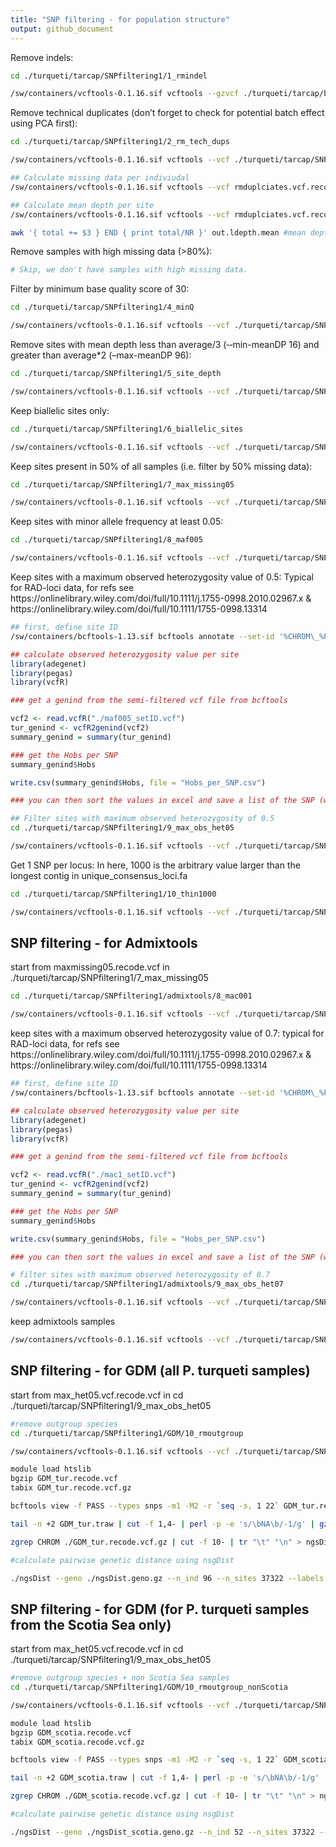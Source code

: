 ```yaml
---
title: "SNP filtering - for population structure"
output: github_document
---
```

Remove indels:
```bash
cd ./turqueti/tarcap/SNPfiltering1/1_rmindel

/sw/containers/vcftools-0.1.16.sif vcftools --gzvcf ./turqueti/tarcap/bcftools_mpileup/raw.vcf.gz --remove-indels --out rmindels --recode --recode-INFO-all
```

Remove technical duplicates (don't forget to check for potential batch effect using PCA first):
```bash
cd ./turqueti/tarcap/SNPfiltering1/2_rm_tech_dups

/sw/containers/vcftools-0.1.16.sif vcftools --vcf ./turqueti/tarcap/SNPfiltering1/1_rmindel/rmindels.recode.vcf --remove rm_tech_dups.tsv --out rmduplciates.vcf --recode --recode-INFO-all

## Calculate missing data per indiviudal
/sw/containers/vcftools-0.1.16.sif vcftools --vcf rmduplciates.vcf.recode.vcf --missing-indv --out out

## Calculate mean depth per site
/sw/containers/vcftools-0.1.16.sif vcftools --vcf rmduplciates.vcf.recode.vcf --site-mean-depth --out out

awk '{ total += $3 } END { print total/NR }' out.ldepth.mean #mean depth = 48.1826
```

Remove samples with high missing data (>80%):
```bash
# Skip, we don't have samples with high missing data. 
```

Filter by minimum base quality score of 30:
```bash
cd ./turqueti/tarcap/SNPfiltering1/4_minQ

/sw/containers/vcftools-0.1.16.sif vcftools --vcf ./turqueti/tarcap/SNPfiltering1/4_minQ/2_rm_tech_dups/rmduplciates.vcf.recode.vcf --minQ 30 --out minQ30 --recode --recode-INFO-all
```

Remove sites with mean depth less than average/3 (‐‐min-meanDP 16) and greater than average*2 (--max-meanDP 96):
```bash
cd ./turqueti/tarcap/SNPfiltering1/5_site_depth

/sw/containers/vcftools-0.1.16.sif vcftools --vcf ./turqueti/tarcap/SNPfiltering1/4_minQ/minQ30.recode.vcf --min-meanDP 16 --max-meanDP 96 --out site_depth --recode --recode-INFO-all
```

Keep biallelic sites only:
```bash
cd ./turqueti/tarcap/SNPfiltering1/6_biallelic_sites

/sw/containers/vcftools-0.1.16.sif vcftools --vcf ./turqueti/tarcap/SNPfiltering1/5_site_depth/site_depth.recode.vcf --min-alleles 2 --max-alleles 2 --out biallelic_sites --recode --recode-INFO-all
```

Keep sites present in 50% of all samples (i.e. filter by 50% missing data):
```bash
cd ./turqueti/tarcap/SNPfiltering1/7_max_missing05

/sw/containers/vcftools-0.1.16.sif vcftools --vcf ./turqueti/tarcap/SNPfiltering1/6_biallelic_sites/biallelic_sites.recode.vcf --max-missing 0.5 --out maxmissing05 --recode --recode-INFO-all
```

Keep sites with minor allele frequency at least 0.05:
```bash
cd ./turqueti/tarcap/SNPfiltering1/8_maf005

/sw/containers/vcftools-0.1.16.sif vcftools --vcf ./turqueti/tarcap/SNPfiltering1/7_max_missing05/maxmissing05.recode.vcf --maf 0.05 --out maf005 --recode --recode-INFO-all
```

Keep sites with a maximum observed heterozygosity value of 0.5:
Typical for RAD-loci data, for refs see https://onlinelibrary.wiley.com/doi/full/10.1111/j.1755-0998.2010.02967.x &
https://onlinelibrary.wiley.com/doi/full/10.1111/1755-0998.13314
```bash
## first, define site ID
/sw/containers/bcftools-1.13.sif bcftools annotate --set-id '%CHROM\_%POS' maf005.recode.vcf > maf005_setID.vcf
```
```r
## calculate observed heterozygosity value per site
library(adegenet)
library(pegas)
library(vcfR)

### get a genind from the semi-filtered vcf file from bcftools

vcf2 <- read.vcfR("./maf005_setID.vcf")
tur_genind <- vcfR2genind(vcf2)
summary_genind = summary(tur_genind)

### get the Hobs per SNP 
summary_genind$Hobs 

write.csv(summary_genind$Hobs, file = "Hobs_per_SNP.csv")

### you can then sort the values in excel and save a list of the SNP (with site ID) with >0.5
```
```bash
## Filter sites with maximum observed heterozygosity of 0.5
cd ./turqueti/tarcap/SNPfiltering1/9_max_obs_het05

/sw/containers/vcftools-0.1.16.sif vcftools --vcf ./turqueti/tarcap/SNPfiltering1/8_maf005/maf005_setID.vcf --exclude site_obs_het_over_05.tsv --out max_het05.vcf --recode --recode-INFO-all
```

Get 1 SNP per locus:
In here, 1000 is the arbitrary value larger than the longest contig in unique_consensus_loci.fa
```bash
cd ./turqueti/tarcap/SNPfiltering1/10_thin1000

/sw/containers/vcftools-0.1.16.sif vcftools --vcf ./turqueti/tarcap/SNPfiltering1/9_max_obs_het05/max_het05.vcf.recode.vcf --thin 1000 --out thin1000_maf005_obshet05.vcf --recode --recode-INFO-all
```

## SNP filtering - for Admixtools
start from maxmissing05.recode.vcf in ./turqueti/tarcap/SNPfiltering1/7_max_missing05
```bash
cd ./turqueti/tarcap/SNPfiltering1/admixtools/8_mac001

/sw/containers/vcftools-0.1.16.sif vcftools --vcf ./turqueti/tarcap/SNPfiltering1/7_max_missing05/maxmissing05.recode.vcf --mac 1 --out mac1 --recode --recode-INFO-all
```
keep sites with a maximum observed heterozygosity value of 0.7:
typical for RAD-loci data, for refs see https://onlinelibrary.wiley.com/doi/full/10.1111/j.1755-0998.2010.02967.x &
https://onlinelibrary.wiley.com/doi/full/10.1111/1755-0998.13314
```bash
## first, define site ID
/sw/containers/bcftools-1.13.sif bcftools annotate --set-id '%CHROM\_%POS' mac1.recode.vcf > mac1_setID.vcf
```
```r
## calculate observed heterozygosity value per site
library(adegenet)
library(pegas)
library(vcfR)

### get a genind from the semi-filtered vcf file from bcftools

vcf2 <- read.vcfR("./mac1_setID.vcf")
tur_genind <- vcfR2genind(vcf2)
summary_genind = summary(tur_genind)

### get the Hobs per SNP 
summary_genind$Hobs 

write.csv(summary_genind$Hobs, file = "Hobs_per_SNP.csv")

### you can then sort the values in excel and save a list of the SNP (with site ID) with >0.5
```
```bash
# filter sites with maximum observed heterozygosity of 0.7
cd ./turqueti/tarcap/SNPfiltering1/admixtools/9_max_obs_het07

/sw/containers/vcftools-0.1.16.sif vcftools --vcf ./turqueti/tarcap/SNPfiltering1/admixtools/8_mac001/mac1_setID.vcf --exclude site_obs_het_over_07.tsv --out max_het07.vcf --recode --recode-INFO-all
```
keep admixtools samples
```bash
/sw/containers/vcftools-0.1.16.sif vcftools --vcf ./turqueti/tarcap/SNPfiltering1/admixtools/9_max_obs_het07/max_het07.vcf.recode.vcf --keep keep_admixtools_samples.tsv --out admixtools.vcf --recode --recode-INFO-all
```

## SNP filtering - for GDM (all P. turqueti samples)
start from max_het05.vcf.recode.vcf in cd ./turqueti/tarcap/SNPfiltering1/9_max_obs_het05
```bash
#remove outgroup species
cd ./turqueti/tarcap/SNPfiltering1/GDM/10_rmoutgroup

/sw/containers/vcftools-0.1.16.sif vcftools --vcf ./turqueti/tarcap/SNPfiltering1/9_max_obs_het05/max_het05.vcf.recode.vcf --remove rm_outgroup.tsv --out GDM_tur --recode --recode-INFO-all

module load htslib
bgzip GDM_tur.recode.vcf
tabix GDM_tur.recode.vcf.gz

bcftools view -f PASS --types snps -m1 -M2 -r `seq -s, 1 22` GDM_tur.recode.vcf.gz | singularity run $SING/plink-1.90b6.26.sif plink1.9 --double-id --vcf GDM_tur.recode.vcf.gz --recode A-transpose --allow-extra-chr --out ./ngsDist/GDM_tur

tail -n +2 GDM_tur.traw | cut -f 1,4- | perl -p -e 's/\bNA\b/-1/g' | gzip > ngsDist.geno.gz

zgrep CHROM ./GDM_tur.recode.vcf.gz | cut -f 10- | tr "\t" "\n" > ngsDist.labels

#calculate pairwise genetic distance using nsgDist 

./ngsDist --geno ./ngsDist.geno.gz --n_ind 96 --n_sites 37322 --labels ./ngsDist.labels --out ./GDM_tur.dist 
```

## SNP filtering - for GDM (for P. turqueti samples from the Scotia Sea only)
start from max_het05.vcf.recode.vcf in cd ./turqueti/tarcap/SNPfiltering1/9_max_obs_het05
```bash
#remove outgroup species + non Scotia Sea samples 
cd ./turqueti/tarcap/SNPfiltering1/GDM/10_rmoutgroup_nonScotia

/sw/containers/vcftools-0.1.16.sif vcftools --vcf ./turqueti/tarcap/SNPfiltering1/9_max_obs_het05/max_het05.vcf.recode.vcf --remove rm_outgroup_nonScotia.tsv --out GDM_scotia --recode --recode-INFO-all

module load htslib
bgzip GDM_scotia.recode.vcf
tabix GDM_scotia.recode.vcf.gz

bcftools view -f PASS --types snps -m1 -M2 -r `seq -s, 1 22` GDM_scotia.recode.vcf.gz | singularity run $SING/plink-1.90b6.26.sif plink1.9 --double-id --vcf GDM_scotia.recode.vcf.gz --recode A-transpose --allow-extra-chr --out ./ngsDist/GDM_scotia

tail -n +2 GDM_scotia.traw | cut -f 1,4- | perl -p -e 's/\bNA\b/-1/g' | gzip > ngsDist_scotia.geno.gz

zgrep CHROM ./GDM_scotia.recode.vcf.gz | cut -f 10- | tr "\t" "\n" > ngsDist_scotia.labels

#calculate pairwise genetic distance using nsgDist 

./ngsDist --geno ./ngsDist_scotia.geno.gz --n_ind 52 --n_sites 37322 --labels ./ngsDist_scotia.labels --out ./GDM_scotia.dist 
```